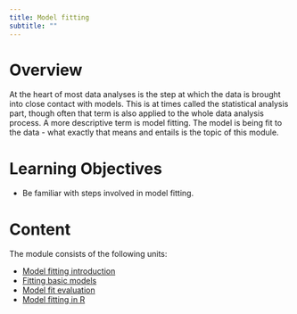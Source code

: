 ```yaml
---
title: Model fitting
subtitle: ""
---
```



# Overview

At the heart of most data analyses is the step at which the data is brought into close contact with models. This is at times called the statistical analysis part, though often that term is also applied to the whole data analysis process. A more descriptive term is model fitting. The model is being fit to the data - what exactly that means and entails is the topic of this module.

# Learning Objectives

* Be familiar with steps involved in model fitting.

# Content

The module consists of the following units:

* [Model fitting introduction](./model-fitting-introduction/model-fitting-introduction.qmd)
* [Fitting basic models](./basic-statistical-models/basic-statistical-models.qmd)
* [Model fit evaluation](./model-evaluation/model-evaluation.qmd)
* [Model fitting in R](./model-fitting-r/model-fitting-r.qmd)

